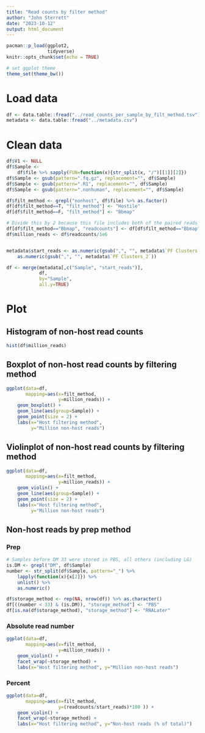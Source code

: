 ```yaml
---
title: "Read counts by filter method"
author: "John Sterrett"
date: "2023-10-12"
output: html_document
---
```


```r
pacman::p_load(ggplot2,
               tidyverse)
knitr::opts_chunk$set(echo = TRUE)

# set ggplot theme
theme_set(theme_bw())
```

# Load data

```r
df <- data.table::fread("../read_counts_per_sample_by_filt_method.tsv")
metadata <- data.table::fread("../metadata.csv")
```

# Clean data

```r
df$V1 <- NULL
df$Sample <- 
    df$file %>% sapply(FUN=function(x){str_split(x, "/")[[1]][2]})
df$Sample <- gsub(pattern=".fq.gz", replacement="", df$Sample)
df$Sample <- gsub(pattern=".R1", replacement="", df$Sample)
df$Sample <- gsub(pattern=".nonhuman", replacement="", df$Sample)

df$filt_method <- grepl("nonhost", df$file) %>% as.factor()
df[df$filt_method==T, "filt_method"] <- "Hostile"
df[df$filt_method==F, "filt_method"] <- "Bbmap"

# Divide this by 2 because this file includes both of the paired reads
df[df$filt_method=="Bbmap", "readcounts"] <- df[df$filt_method=="Bbmap", "readcounts"]/2
df$million_reads <- df$readcounts/1e6


metadata$start_reads <- as.numeric(gsub(",", "", metadata$`PF Clusters`)) +
    as.numeric(gsub(",", "", metadata$`PF Clusters_2`))

df <- merge(metadata[,c("Sample", "start_reads")], 
            df, 
            by="Sample",
            all.y=TRUE)
```

# Plot
## Histogram of non-host read counts
```r
hist(df$million_reads)
```

## Boxplot of non-host read counts by filtering method
```r
ggplot(data=df, 
       mapping=aes(x=filt_method,
                   y=million_reads)) +
    geom_boxplot() +
    geom_line(aes(group=Sample)) + 
    geom_point(size = 2) +
    labs(x="Host filtering method", 
         y="Million non-host reads")
```

## Violinplot of non-host read counts by filtering method
```r
ggplot(data=df, 
       mapping=aes(x=filt_method,
                   y=million_reads)) +
    geom_violin() +
    geom_line(aes(group=Sample)) + 
    geom_point(size = 2) +
    labs(x="Host filtering method", 
         y="Million non-host reads")

```

## Non-host reads by prep method {.tabset}
### Prep
```r
# Samples before DM 33 were stored in PBS, all others (including LG)
is.DM <- grepl("DM", df$Sample)
number <- str_split(df$Sample, pattern="_") %>% 
    lapply(function(x){x[2]}) %>% 
    unlist() %>% 
    as.numeric()

df$storage_method <- rep(NA, nrow(df)) %>% as.character()
df[((number < 33) & (is.DM)), "storage_method"] <- "PBS"
df[is.na(df$storage_method), "storage_method"] <- "RNALater"
```

### Absolute read number
```r
ggplot(data=df, 
       mapping=aes(x=filt_method,
                   y=million_reads)) +
    geom_violin() +
    facet_wrap(~storage_method) +
    labs(x="Host filtering method", y="Million non-host reads")
```

### Percent
```r
ggplot(data=df, 
       mapping=aes(x=filt_method,
                   y=(readcounts/start_reads)*100 )) +
    geom_violin() +
    facet_wrap(~storage_method) +
    labs(x="Host filtering method", y="Non-host reads (% of total)")
```